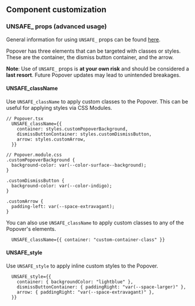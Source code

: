 ## Component customization

### UNSAFE\_ props (advanced usage)

General information for using `UNSAFE_` props can be found
[here](https://atlantis.getjobber.com/storybook/?path=/docs/guides-customizing-components--docs#unsafe_-props).

Popover has three elements that can be targeted with classes or styles. These
are the container, the dismiss button container, and the arrow.

**Note**: Use of `UNSAFE_` props is **at your own risk** and should be
considered a **last resort**. Future Popover updates may lead to unintended
breakages.

#### UNSAFE_className

Use `UNSAFE_className` to apply custom classes to the Popover. This can be
useful for applying styles via CSS Modules.

```tsx
// Popover.tsx
  UNSAFE_className={{
    container: styles.customPopoverBackground,
    dismissButtonContainer: styles.customDismissButton,
    arrow: styles.customArrow,
  }}

// Popover.module.css
.customPopoverBackground {
  background-color: var(--color-surface--background);
}

.customDismissButton {
  background-color: var(--color-indigo);
}

.customArrow {
  padding-left: var(--space-extravagant);
}
```

You can also use `UNSAFE_className` to apply custom classes to any of the
Popover's elements.

```tsx
  UNSAFE_className={{ container: "custom-container-class" }}
```

#### UNSAFE_style

Use `UNSAFE_style` to apply inline custom styles to the Popover.

```tsx
  UNSAFE_style={{
    container: { backgroundColor: "lightblue" },
    dismissButtonContainer: { paddingRight: "var(--space-larger)" },
    arrow: { paddingRight: "var(--space-extravagant)" },
  }}
```
